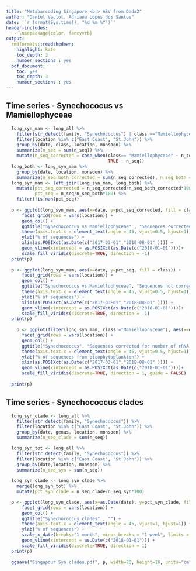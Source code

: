 ```yaml
---
title: "Metabarcoding Singapore <br> ASV from Dada2"
author: "Daniel Vaulot, Adriana Lopes dos Santos"
date: '`r format(Sys.time(), "%d %m %Y")`'
header-includes:
   - \usepackage{color, fancyvrb}
output:
  rmdformats::readthedown:
    highlight: kate
    toc_depth: 3
    number_sections : yes    
  pdf_document: 
    toc: yes
    toc_depth: 3
    number_sections : yes
---
```

## Time series - Synechococus vs Mamiellophyceae

```r
  long_syn_mam <- long_all %>% 
    filter(str_detect(family, "Synechococcus") | class =="Mamiellophyceae") %>%
    filter(location %in% c("East Coast", "St.John")) %>% 
    group_by(date, class, location, monsoon) %>% 
    summarize(n_seq = sum(n_seq)) %>% 
    mutate(n_seq_corrected = case_when(class== "Mamiellophyceae" ~ n_seq/3,
                                       TRUE ~ n_seq))
  long_both <- long_syn_mam %>% 
    group_by(date, location, monsoon) %>% 
    summarize(n_seq_both_corrected = sum(n_seq_corrected), n_seq_both = sum(n_seq))
  long_syn_mam <- left_join(long_syn_mam, long_both) %>% 
    mutate(pct_seq_corrected = n_seq_corrected/n_seq_both_corrected*100, 
           pct_seq = n_seq/n_seq_both*100) %>% 
    filter(!is.nan(pct_seq))
  
  p <- ggplot(long_syn_mam, aes(x=date, y=pct_seq_corrected, fill = class)) + 
      facet_grid(rows = vars(location)) + 
      geom_col() +
      ggtitle("Synechococcus vs Mamiellophyceae" , "Sequences corrected for number of rRNA gene copies") +
      theme(axis.text.x = element_text(angle = 45, vjust=0.5, hjust=1)) +
      ylab("% of sequences") +
      xlim(as.POSIXct(as.Date(c("2017-03-01","2018-08-01" )))) + 
      geom_vline(xintercept = as.POSIXct(as.Date(c("2018-01-01"))))+
      scale_fill_viridis(discrete=TRUE, direction = -1)
  print(p)
  
  p <- ggplot(long_syn_mam, aes(x=date, y=pct_seq, fill = class)) + 
      facet_grid(rows = vars(location)) + 
      geom_col() +
      ggtitle("Synechococcus vs Mamiellophyceae", "Sequences not corrected") +
      theme(axis.text.x = element_text(angle = 45, vjust=0.5, hjust=1)) +
      ylab("% of sequences") +
      xlim(as.POSIXct(as.Date(c("2017-03-01","2018-08-01" )))) + 
      geom_vline(xintercept = as.POSIXct(as.Date(c("2018-01-01"))))+
      scale_fill_viridis(discrete=TRUE, direction = -1)
  print(p)
  
    p <- ggplot(filter(long_syn_mam, class!="Mamiellophyceae"), aes(x=date, y=pct_seq_corrected, fill = class)) + 
      facet_grid(rows = vars(location)) + 
      geom_col() +
      ggtitle("Synechococcus", "Sequences corrected for number of rRNA gene copies") +
      theme(axis.text.x = element_text(angle = 45, vjust=0.5, hjust=1)) +
      ylab("% of sequences from picophytoplankton") +
      xlim(as.POSIXct(as.Date(c("2017-03-01","2018-08-01" )))) + 
      geom_vline(xintercept = as.POSIXct(as.Date(c("2018-01-01"))))+
      scale_fill_viridis(discrete=TRUE, direction = 1, guide = FALSE)
      
  print(p)
```
## Time series - Synechococcus clades

```r
  long_syn_clade <- long_all %>% 
    filter(str_detect(family, "Synechococcus")) %>%
    filter(location %in% c("East Coast", "St.John")) %>% 
    group_by(date, genus, location, monsoon) %>% 
    summarize(n_seq_clade = sum(n_seq))

  long_syn_tot <- long_all %>% 
    filter(str_detect(family, "Synechococcus")) %>%
    filter(location %in% c("East Coast", "St.John")) %>% 
    group_by(date,location, monsoon) %>% 
    summarize(n_seq_syn = sum(n_seq))
  
  long_syn_clade <- long_syn_clade %>% 
    merge(long_syn_tot) %>% 
    mutate(pct_syn_clade = n_seq_clade/n_seq_syn*100)

  p <- ggplot(long_syn_clade, aes(x=as.Date(date), y=pct_syn_clade, fill = genus)) + 
      facet_grid(rows = vars(location)) + 
      geom_col() +
      ggtitle("Synechococcus clades" , "") +
      theme(axis.text.x = element_text(angle = 45, vjust=1, hjust=1)) +
      ylab("% of sequences") +
      scale_x_date(breaks="1 month", minor_breaks = "1 week", limits = as.Date(c("2017-03-01","2018-08-01")), name="") +
      geom_vline(xintercept = as.Date(c("2018-01-01"))) +
      scale_fill_viridis(discrete=TRUE, direction = 1) 
  print(p)
  
  ggsave("Singapour Syn clades.pdf", p, width=20, height=10, units="cm", scale=1)
  
  
  
 
```
